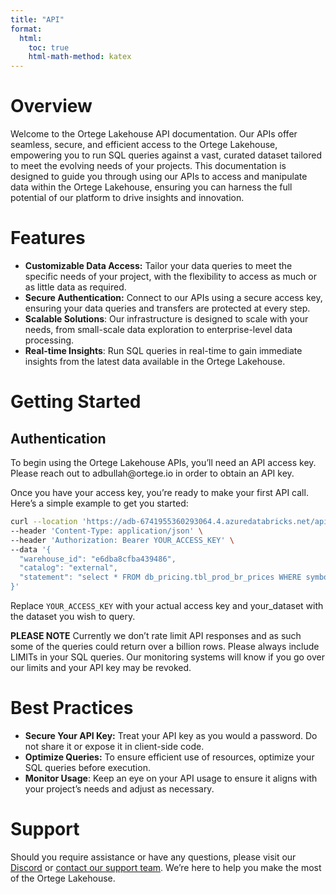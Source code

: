 ```yaml
---
title: "API"
format:
  html:
    toc: true
    html-math-method: katex
---
```

# Overview
Welcome to the Ortege Lakehouse API documentation. Our APIs offer seamless, secure, and efficient access to the Ortege Lakehouse, empowering you to run SQL queries against a vast, curated dataset tailored to meet the evolving needs of your projects. This documentation is designed to guide you through using our APIs to access and manipulate data within the Ortege Lakehouse, ensuring you can harness the full potential of our platform to drive insights and innovation.

# Features
* **Customizable Data Access:** Tailor your data queries to meet the specific needs of your project, with the flexibility to access as much or as little data as required.
* **Secure Authentication:** Connect to our APIs using a secure access key, ensuring your data queries and transfers are protected at every step.
* **Scalable Solutions**: Our infrastructure is designed to scale with your needs, from small-scale data exploration to enterprise-level data processing.
* **Real-time Insights**: Run SQL queries in real-time to gain immediate insights from the latest data available in the Ortege Lakehouse.

# Getting Started
## Authentication
To begin using the Ortege Lakehouse APIs, you'll need an API access key. Please reach out to adbullah@ortege.io in order to obtain an API key.

Once you have your access key, you're ready to make your first API call. Here's a simple example to get you started:

```bash
curl --location 'https://adb-6741955360293064.4.azuredatabricks.net/api/2.0/sql/statements/' \
--header 'Content-Type: application/json' \
--header 'Authorization: Bearer YOUR_ACCESS_KEY' \
--data '{
  "warehouse_id": "e6dba8cfba439486",
  "catalog": "external",
  "statement": "select * FROM db_pricing.tbl_prod_br_prices WHERE symbol = '\''STX'\'' LIMIT 10"
}'
```

Replace `YOUR_ACCESS_KEY` with your actual access key and your_dataset with the dataset you wish to query.

**PLEASE NOTE** Currently we don't rate limit API responses and as such some of the queries could return over a billion rows. Please always include LIMITs in your SQL queries. Our monitoring systems will know if you go over our limits and your API key may be revoked. 


# Best Practices
* **Secure Your API Key:** Treat your API key as you would a password. Do not share it or expose it in client-side code.
* **Optimize Queries:** To ensure efficient use of resources, optimize your SQL queries before execution.
* **Monitor Usage**: Keep an eye on your API usage to ensure it aligns with your project's needs and adjust as necessary.

# Support
Should you require assistance or have any questions, please visit our [Discord](https://discord.gg/ortege) or [contact our support team](mailto:christos@ortege.io). We're here to help you make the most of the Ortege Lakehouse.